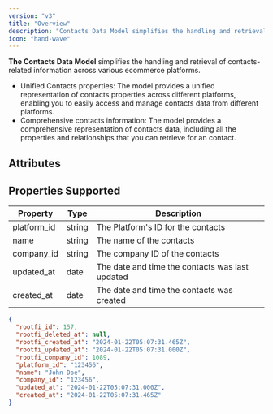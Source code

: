```yaml
---
version: "v3"
title: "Overview"
description: "Contacts Data Model simplifies the handling and retrieval of contacts-related information across various crm platforms."
icon: "hand-wave"
---
```


**The Contacts Data Model** simplifies the handling and retrieval of contacts-related information across various ecommerce platforms.

- Unified Contacts properties: The model provides a unified representation of contacts properties across different platforms, enabling you to easily access and manage contacts data from different platforms.
- Comprehensive contacts information: The model provides a comprehensive representation of contacts data, including all the properties and relationships that you can retrieve for an contact.

## Attributes

## Properties Supported

| Property    | Type   | Description                                     |
| ----------- | ------ | ----------------------------------------------- |
| platform_id | string | The Platform's ID for the contacts              |
| name        | string | The name of the contacts                        |
| company_id  | string | The company ID of the contacts                  |
| updated_at  | date   | The date and time the contacts was last updated |
| created_at  | date   | The date and time the contacts was created      |

<ResponseExample name="The Contacts Object" >

```json The Contacts Response Object
{
  "rootfi_id": 157,
  "rootfi_deleted_at": null,
  "rootfi_created_at": "2024-01-22T05:07:31.465Z",
  "rootfi_updated_at": "2024-01-22T05:07:31.000Z",
  "rootfi_company_id": 1089,
  "platform_id": "123456",
  "name": "John Doe",
  "company_id": "123456",
  "updated_at": "2024-01-22T05:07:31.000Z",
  "created_at": "2024-01-22T05:07:31.465Z"
}
```

</ResponseExample>
